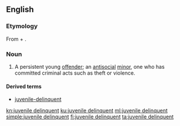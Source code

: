 ==English==

===Etymology===
From {{m|en|juvenile}} + {{m|en|delinquent}}.

===Noun===
{{en-noun|head=[[juvenile]] [[delinquent]]}}

# {{lb|en|legal}} A persistent young [[offender]]; an [[antisocial]] [[minor]], one who has committed criminal acts such as theft or violence.

====Derived terms====
* [[juvenile-delinquent]]

[[kn:juvenile delinquent]]
[[ku:juvenile delinquent]]
[[ml:juvenile delinquent]]
[[simple:juvenile delinquent]]
[[fi:juvenile delinquent]]
[[ta:juvenile delinquent]]